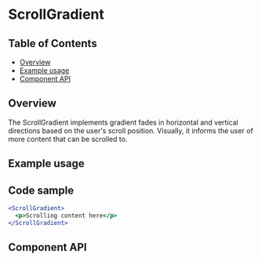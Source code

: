 
<Meta title="ScrollGradient" component={ScrollGradient} />

# ScrollGradient

## Table of Contents

- [Overview](#overview)
- [Example usage](#example-usage)
- [Component API](#component-api)

## Overview

The ScrollGradient implements gradient fades in horizontal and vertical
directions based on the user's scroll position. Visually, it informs the user of
more content that can be scrolled to.

## Example usage

<Canvas>
  <Story of={ScrollGradientStories.scrollGradientVertical} />
</Canvas>

## Code sample

```jsx
<ScrollGradient>
  <p>Scrolling content here</p>
</ScrollGradient>
```

## Component API

<ArgsTable />
